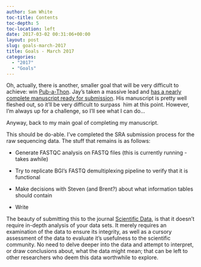 ```yaml
---
author: Sam White
toc-title: Contents
toc-depth: 5
toc-location: left
date: 2017-03-02 00:31:06+00:00
layout: post
slug: goals-march-2017
title: Goals - March 2017
categories:
  - "2017"
  - "Goals"
---
```



Oh, actually, there is another, smaller goal that will be very difficult to achieve: win [Pub-a-Thon](https://github.com/sr320/LabDocs/wiki/Pub-a-thon-2017). Jay's taken a massive lead and [has a nearly complete manuscript ready for submission](https://docs.google.com/document/d/1JAGzOHCtuv8C1nVKQgOMc8U6daiojRl1MSwbEL1Hdak/edit?usp=sharing). His manuscript is pretty well fleshed out, so it'll be very difficult to surpass  him at this point. However, I'm always up for a challenge, so I'll see what I can do...



Anyway, back to my main goal of completing my manuscript.

This should be do-able. I've completed the SRA submission process for the raw sequencing data. The stuff that remains is as follows:




    
  * Generate FASTQC analysis on FASTQ files (this is currently running - takes awhile)

    
  * Try to replicate BGI's FASTQ demultiplexing pipeline to verify that it is functional

    
  * Make decisions with Steven (and Brent?) about what information tables should contain

    
  * Write



The beauty of submitting this to the journal [Scientific Data](www.nature.com/sdata/), is that it doesn't require in-depth analysis of your data sets. It merely requires an examination of the data to ensure its integrity, as well as a cursory assessment of the data to evaluate it's usefulness to the scientific community. No need to delve deeper into the data and attempt to interpret, or draw conclusions about, what the data might mean; that can be left to other researchers who deem this data worthwhile to explore.
